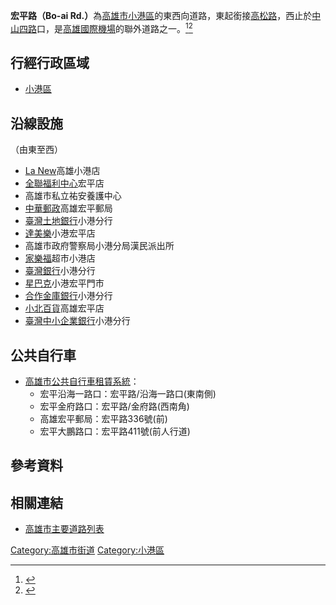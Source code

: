 {{Infobox TwRoad2
|bgcolorh=DARKGREEN
|colorh=white
|code=
|name= 宏平路
|enname= Hongping Rd.
|level= 部分機場聯外道路
|length=
|sec=
|lastext=
|line=
|start= [[高松路|高松路]]
|end= [[中山路_(高雄市區)|中山四路]]
|junc= 
|img=
|cap=
|size=
|left= 中山四路
|right= 高松路
|leftlink= [[中山路_(高雄市區)|中山四路]]
|leftdirection= W
|rightlink= 高松路
|rightdirection= E
|SN=
|SNtype=
|SNNum=
|SN2=
|SN2type=
|SN2Num=
|SN3=
|SN3type=
|SN3Num=
}}
'''宏平路（Bo-ai Rd.）'''為[[高雄市|高雄市]][[小港區|小港區]]的東西向道路，東起銜接[[高松路|高松路]]，西止於[[中山路_(高雄市區)|中山四路]]口，是[[高雄國際機場|高雄國際機場]]的聯外道路之一。<ref>{{Cite web |url=https://tw.appledaily.com/home/20130727/SDLUBOYP47KFFZZDDOQOX3HJV4/ |title=宏平路 房價2年漲1~2成 周邊多小型社區公園 休憩機能佳 |accessdate=2020-07-11 |archive-date=2020-07-13 |archive-url=https://web.archive.org/web/20200713224338/https://tw.appledaily.com/home/20130727/SDLUBOYP47KFFZZDDOQOX3HJV4/ |dead-url=no }}</ref><ref>{{Cite web |url=https://www.storm.mg/localarticle/293358 |title=還路於民　高市工務局整頓小港區宏平、漢民路人行道 |accessdate=2020-07-11 |archive-date=2020-07-11 |archive-url=https://web.archive.org/web/20200711154054/https://www.storm.mg/localarticle/293358 |dead-url=no }}</ref>

== 行經行政區域 ==
* [[小港區|小港區]]
== 沿線設施 ==
（由東至西）
* [[La_New|La New]]高雄小港店
* [[全聯福利中心|全聯福利中心]]宏平店
* 高雄市私立祐安養護中心
* [[中華郵政|中華郵政]]高雄宏平郵局
* [[臺灣土地銀行|臺灣土地銀行]]小港分行
* [[達美樂|達美樂]]小港宏平店
* 高雄市政府警察局小港分局漢民派出所
* [[家樂福|家樂福]]超市小港店
* [[臺灣銀行|臺灣銀行]]小港分行
* [[星巴克|星巴克]]小港宏平門市
* [[合作金庫銀行|合作金庫銀行]]小港分行
* [[小北百貨|小北百貨]]高雄宏平店
* [[臺灣中小企業銀行|臺灣中小企業銀行]]小港分行

== 公共自行車 ==
* [[高雄市公共自行車租賃系統|高雄市公共自行車租賃系統]]：
** 宏平沿海一路口：宏平路/沿海一路口(東南側)
** 宏平金府路口：宏平路/金府路(西南角)
** 高雄宏平郵局：宏平路336號(前)
** 宏平大鵬路口：宏平路411號(前人行道)

== 參考資料 ==
{{Reflist}}
== 相關連結 ==
* [[高雄市主要道路列表|高雄市主要道路列表]]

{{高雄市重要道路}}

[[Category:高雄市街道|Category:高雄市街道]]
[[Category:小港區|Category:小港區]]